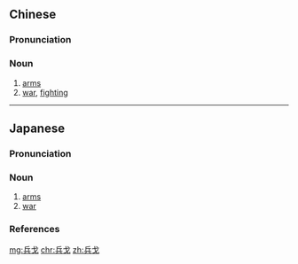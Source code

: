 ==Chinese==
{{zh-forms}}

===Pronunciation===
{{zh-pron
|m=bīnggē
|c=bing1 gwo1
|cat=n
}}

===Noun===
{{zh-noun}}

# [[arms]]
# [[war]], [[fighting]]

----

==Japanese==
{{ja-kanjitab|へい|か|yomi=o}}

===Pronunciation===
{{ja-pron|yomi=o|へいか|acc=1|acc_ref=DJR}}

===Noun===
{{ja-noun|へいか|hhira=へいくわ}}

# [[arms]]
# [[war]]

===References===
<references/>

[[mg:兵戈]]
[[chr:兵戈]]
[[zh:兵戈]]